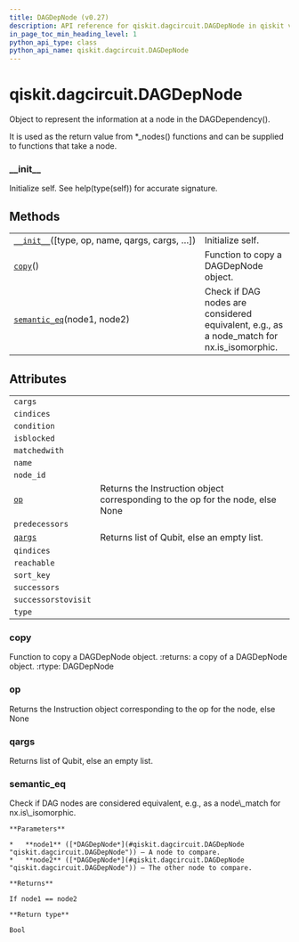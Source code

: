 ```yaml
---
title: DAGDepNode (v0.27)
description: API reference for qiskit.dagcircuit.DAGDepNode in qiskit v0.27
in_page_toc_min_heading_level: 1
python_api_type: class
python_api_name: qiskit.dagcircuit.DAGDepNode
---
```


<span id="qiskit-dagcircuit-dagdepnode" />

# qiskit.dagcircuit.DAGDepNode

<Class id="qiskit.dagcircuit.DAGDepNode" isDedicatedPage={true} github="https://github.com/qiskit/qiskit/tree/stable/0.17/qiskit/dagcircuit/dagdepnode.py" signature="DAGDepNode(type=None, op=None, name=None, qargs=None, cargs=None, condition=None, successors=None, predecessors=None, reachable=None, matchedwith=None, successorstovisit=None, isblocked=None, qindices=None, cindices=None, nid=- 1)" modifiers="class">
  Object to represent the information at a node in the DAGDependency().

  It is used as the return value from \*\_nodes() functions and can be supplied to functions that take a node.

  ### \_\_init\_\_

  <Function id="qiskit.dagcircuit.DAGDepNode.__init__" signature="__init__(type=None, op=None, name=None, qargs=None, cargs=None, condition=None, successors=None, predecessors=None, reachable=None, matchedwith=None, successorstovisit=None, isblocked=None, qindices=None, cindices=None, nid=- 1)">
    Initialize self. See help(type(self)) for accurate signature.
  </Function>

  ## Methods

  |                                                                                                                                  |                                                                                             |
  | -------------------------------------------------------------------------------------------------------------------------------- | ------------------------------------------------------------------------------------------- |
  | [`__init__`](#qiskit.dagcircuit.DAGDepNode.__init__ "qiskit.dagcircuit.DAGDepNode.__init__")(\[type, op, name, qargs, cargs, …]) | Initialize self.                                                                            |
  | [`copy`](#qiskit.dagcircuit.DAGDepNode.copy "qiskit.dagcircuit.DAGDepNode.copy")()                                               | Function to copy a DAGDepNode object.                                                       |
  | [`semantic_eq`](#qiskit.dagcircuit.DAGDepNode.semantic_eq "qiskit.dagcircuit.DAGDepNode.semantic_eq")(node1, node2)              | Check if DAG nodes are considered equivalent, e.g., as a node\_match for nx.is\_isomorphic. |

  ## Attributes

  |                                                                                     |                                                                                |
  | ----------------------------------------------------------------------------------- | ------------------------------------------------------------------------------ |
  | `cargs`                                                                             |                                                                                |
  | `cindices`                                                                          |                                                                                |
  | `condition`                                                                         |                                                                                |
  | `isblocked`                                                                         |                                                                                |
  | `matchedwith`                                                                       |                                                                                |
  | `name`                                                                              |                                                                                |
  | `node_id`                                                                           |                                                                                |
  | [`op`](#qiskit.dagcircuit.DAGDepNode.op "qiskit.dagcircuit.DAGDepNode.op")          | Returns the Instruction object corresponding to the op for the node, else None |
  | `predecessors`                                                                      |                                                                                |
  | [`qargs`](#qiskit.dagcircuit.DAGDepNode.qargs "qiskit.dagcircuit.DAGDepNode.qargs") | Returns list of Qubit, else an empty list.                                     |
  | `qindices`                                                                          |                                                                                |
  | `reachable`                                                                         |                                                                                |
  | `sort_key`                                                                          |                                                                                |
  | `successors`                                                                        |                                                                                |
  | `successorstovisit`                                                                 |                                                                                |
  | `type`                                                                              |                                                                                |

  ### copy

  <Function id="qiskit.dagcircuit.DAGDepNode.copy" signature="copy()">
    Function to copy a DAGDepNode object. :returns: a copy of a DAGDepNode object. :rtype: DAGDepNode
  </Function>

  ### op

  <Attribute id="qiskit.dagcircuit.DAGDepNode.op">
    Returns the Instruction object corresponding to the op for the node, else None
  </Attribute>

  ### qargs

  <Attribute id="qiskit.dagcircuit.DAGDepNode.qargs">
    Returns list of Qubit, else an empty list.
  </Attribute>

  ### semantic\_eq

  <Function id="qiskit.dagcircuit.DAGDepNode.semantic_eq" signature="semantic_eq(node1, node2)" modifiers="static">
    Check if DAG nodes are considered equivalent, e.g., as a node\_match for nx.is\_isomorphic.

    **Parameters**

    *   **node1** ([*DAGDepNode*](#qiskit.dagcircuit.DAGDepNode "qiskit.dagcircuit.DAGDepNode")) – A node to compare.
    *   **node2** ([*DAGDepNode*](#qiskit.dagcircuit.DAGDepNode "qiskit.dagcircuit.DAGDepNode")) – The other node to compare.

    **Returns**

    If node1 == node2

    **Return type**

    Bool
  </Function>
</Class>

